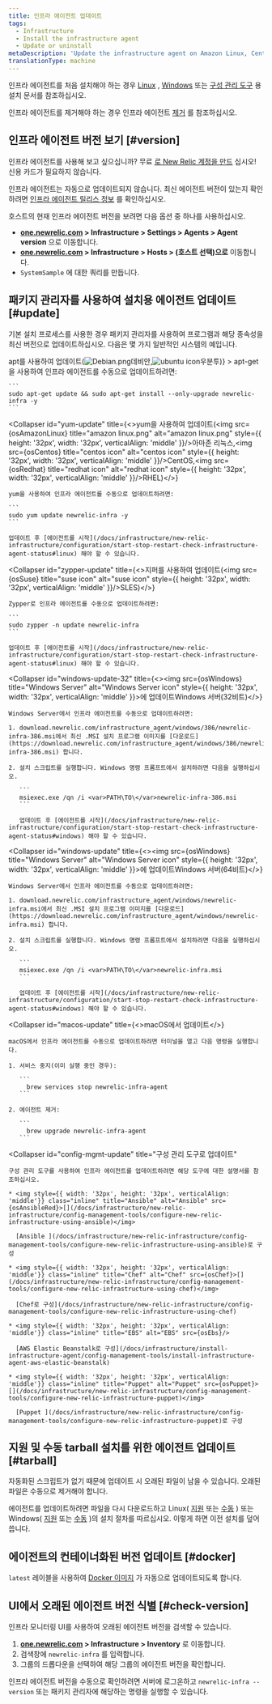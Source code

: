 ```yaml
---
title: 인프라 에이전트 업데이트
tags:
  - Infrastructure
  - Install the infrastructure agent
  - Update or uninstall
metaDescription: 'Update the infrastructure agent on Amazon Linux, CentOS, Debian, Red Hat, Ubuntu, or Windows Server.'
translationType: machine
---
```













인프라 에이전트를 처음 설치해야 하는 경우 [Linux](/docs/infrastructure-install-amazon-linux-centos-debian-rhel-or-ubuntu) , [Windows](/docs/infrastructure-install-windows-server) 또는 [구성 관리 도구](/docs/infrastructure/new-relic-infrastructure/config-management-tools) 용 설치 문서를 참조하십시오.

인프라 에이전트를 제거해야 하는 경우 인프라 에이전트 [제거](/docs/agents/manage-apm-agents/installation/uninstall-agent) 를 참조하십시오.

## 인프라 에이전트 버전 보기 [#version]

인프라 에이전트를 사용해 보고 싶으십니까? 무료 [로 New Relic 계정을 만드](https://newrelic.com/signup) 십시오! 신용 카드가 필요하지 않습니다.

인프라 에이전트는 자동으로 업데이트되지 않습니다. 최신 에이전트 버전이 있는지 확인하려면 [인프라 에이전트 릴리스 정보](/docs/release-notes/infrastructure-release-notes/infrastructure-agent-release-notes) 를 확인하십시오.

호스트의 현재 인프라 에이전트 버전을 보려면 다음 옵션 중 하나를 사용하십시오.

* **[one.newrelic.com](https://one.newrelic.com/all-capabilities) > Infrastructure > Settings > Agents > Agent version** 으로 이동합니다.
* **[one.newrelic.com](https://one.newrelic.com/all-capabilities) > Infrastructure > Hosts > (호스트 선택)으로** 이동합니다.
* `SystemSample` 에 대한 쿼리를 만듭니다.

## 패키지 관리자를 사용하여 설치용 에이전트 업데이트 [#update]

기본 설치 프로세스를 사용한 경우 패키지 관리자를 사용하여 프로그램과 해당 종속성을 최신 버전으로 업데이트하십시오. 다음은 몇 가지 일반적인 시스템의 예입니다.

<CollapserGroup>
  <Collapser
    id="apt-update"
    title={<>apt를 사용하여 업데이트(<img src={osDebian} title="Debian icon" alt="Debian.png" style={{ height: '32px', width: '32px', verticalAlign: 'middle' }}/>데비안,<img src={osUbuntu} title="ubuntu icon" alt="ubuntu icon" style={{ height: '32px', width: '32px', verticalAlign: 'middle' }}/>우분투)</>}
  >
    apt-get을 사용하여 인프라 에이전트를 수동으로 업데이트하려면:

    ```
    sudo apt-get update && sudo apt-get install --only-upgrade newrelic-infra -y
    ```
  </Collapser>

  <Collapser
    id="yum-update"
    title={<>yum을 사용하여 업데이트(<img src={osAmazonLinux} title="amazon linux.png" alt="amazon linux.png" style={{ height: '32px', width: '32px', verticalAlign: 'middle' }}/>아마존 리눅스,<img src={osCentos} title="centos icon" alt="centos icon" style={{ height: '32px', width: '32px', verticalAlign: 'middle' }}/>CentOS,<img src={osRedhat} title="redhat icon" alt="redhat icon" style={{ height: '32px', width: '32px', verticalAlign: 'middle' }}/>RHEL)</>}
  >
    yum을 사용하여 인프라 에이전트를 수동으로 업데이트하려면:

    ```
    sudo yum update newrelic-infra -y
    ```

    업데이트 후 [에이전트를 시작](/docs/infrastructure/new-relic-infrastructure/configuration/start-stop-restart-check-infrastructure-agent-status#linux) 해야 할 수 있습니다.
  </Collapser>

  <Collapser
    id="zypper-update"
    title={<>지퍼를 사용하여 업데이트(<img src={osSuse} title="suse icon" alt="suse icon" style={{ height: '32px', width: '32px', verticalAlign: 'middle' }}/>SLES)</>}
  >
    Zypper로 인프라 에이전트를 수동으로 업데이트하려면:

    ```
    sudo zypper -n update newrelic-infra
    ```

    업데이트 후 [에이전트를 시작](/docs/infrastructure/new-relic-infrastructure/configuration/start-stop-restart-check-infrastructure-agent-status#linux) 해야 할 수 있습니다.
  </Collapser>

  <Collapser
    id="windows-update-32"
    title={<><img src={osWindows} title="Windows Server" alt="Windows Server icon" style={{ height: '32px', width: '32px', verticalAlign: 'middle' }}>에 업데이트</img>Windows 서버(32비트)</>}
  >
    Windows Server에서 인프라 에이전트를 수동으로 업데이트하려면:

    1. download.newrelic.com/infrastructure_agent/windows/386/newrelic-infra-386.msi에서 최신 .MSI 설치 프로그램 이미지를 [다운로드](https://download.newrelic.com/infrastructure_agent/windows/386/newrelic-infra-386.msi) 합니다.

    2. 설치 스크립트를 실행합니다. Windows 명령 프롬프트에서 설치하려면 다음을 실행하십시오.

       ```
       msiexec.exe /qn /i <var>PATH\TO\</var>newrelic-infra-386.msi
       ```

       업데이트 후 [에이전트를 시작](/docs/infrastructure/new-relic-infrastructure/configuration/start-stop-restart-check-infrastructure-agent-status#windows) 해야 할 수 있습니다.
  </Collapser>

  <Collapser
    id="windows-update"
    title={<><img src={osWindows} title="Windows Server" alt="Windows Server icon" style={{ height: '32px', width: '32px', verticalAlign: 'middle' }}>에 업데이트</img>Windows 서버(64비트)</>}
  >
    Windows Server에서 인프라 에이전트를 수동으로 업데이트하려면:

    1. download.newrelic.com/infrastructure_agent/windows/newrelic-infra.msi에서 최신 .MSI 설치 프로그램 이미지를 [다운로드](https://download.newrelic.com/infrastructure_agent/windows/newrelic-infra.msi) 합니다.

    2. 설치 스크립트를 실행합니다. Windows 명령 프롬프트에서 설치하려면 다음을 실행하십시오.

       ```
       msiexec.exe /qn /i <var>PATH\TO\</var>newrelic-infra.msi
       ```

       업데이트 후 [에이전트를 시작](/docs/infrastructure/new-relic-infrastructure/configuration/start-stop-restart-check-infrastructure-agent-status#windows) 해야 할 수 있습니다.
  </Collapser>

  <Collapser
    id="macos-update"
    title={<>macOS에서 업데이트</>}
  >
    macOS에서 인프라 에이전트를 수동으로 업데이트하려면 터미널을 열고 다음 명령을 실행합니다.

    1. 서비스 중지(이미 실행 중인 경우):

       ```
         brew services stop newrelic-infra-agent
       ```

    2. 에이전트 제거:

       ```
         brew upgrade newrelic-infra-agent
       ```
  </Collapser>

  <Collapser
    id="config-mgmt-update"
    title="구성 관리 도구로 업데이트"
  >
    구성 관리 도구를 사용하여 인프라 에이전트를 업데이트하려면 해당 도구에 대한 설명서를 참조하십시오.

    * <img style={{ width: '32px', height: '32px', verticalAlign: 'middle'}} class="inline" title="Ansible" alt="Ansible" src={osAnsibleRed}>[](/docs/infrastructure/new-relic-infrastructure/config-management-tools/configure-new-relic-infrastructure-using-ansible)</img>

      [Ansible ](/docs/infrastructure/new-relic-infrastructure/config-management-tools/configure-new-relic-infrastructure-using-ansible)로 구성

    * <img style={{ width: '32px', height: '32px', verticalAlign: 'middle'}} class="inline" title="Chef" alt="Chef" src={osChef}>[](/docs/infrastructure/new-relic-infrastructure/config-management-tools/configure-new-relic-infrastructure-using-chef)</img>

      [Chef로 구성](/docs/infrastructure/new-relic-infrastructure/config-management-tools/configure-new-relic-infrastructure-using-chef)

    * <img style={{ width: '32px', height: '32px', verticalAlign: 'middle'}} class="inline" title="EBS" alt="EBS" src={osEbs}/>

      [AWS Elastic Beanstalk로 구성](/docs/infrastructure/install-infrastructure-agent/config-management-tools/install-infrastructure-agent-aws-elastic-beanstalk)

    * <img style={{ width: '32px', height: '32px', verticalAlign: 'middle'}} class="inline" title="Puppet" alt="Puppet" src={osPuppet}>[](/docs/infrastructure/new-relic-infrastructure/config-management-tools/configure-new-relic-infrastructure-puppet)</img>

      [Puppet ](/docs/infrastructure/new-relic-infrastructure/config-management-tools/configure-new-relic-infrastructure-puppet)로 구성
  </Collapser>
</CollapserGroup>

## 지원 및 수동 tarball 설치를 위한 에이전트 업데이트 [#tarball]

<Callout variant="important">
  자동화된 스크립트가 없기 때문에 업데이트 시 오래된 파일이 남을 수 있습니다. 오래된 파일은 수동으로 제거해야 합니다.
</Callout>

에이전트를 업데이트하려면 파일을 다시 다운로드하고 Linux( [지원](/docs/infrastructure/install-configure-infrastructure/linux-installation/assisted-install-infrastructure-linux) 또는 [수동](/docs/infrastructure/install-configure-infrastructure/linux-installation/manual-install-infrastructure-linux) ) 또는 Windows( [지원](/docs/infrastructure/install-configure-infrastructure/windows-installation/assisted-install-infrastructure-windows) 또는 [수동](/docs/infrastructure/install-configure-infrastructure/windows-installation/manual-install-infrastructure-windows) )의 설치 절차를 따르십시오. 이렇게 하면 이전 설치를 덮어씁니다.

## 에이전트의 컨테이너화된 버전 업데이트 [#docker]

`latest` 레이블을 사용하여 [Docker 이미지](/docs/infrastructure/install-infrastructure-agent/linux-installation/docker-container-infrastructure-monitoring) 가 자동으로 업데이트되도록 합니다.

## UI에서 오래된 에이전트 버전 식별 [#check-version]

인프라 모니터링 UI를 사용하여 오래된 에이전트 버전을 검색할 수 있습니다.

1. **[one.newrelic.com](https://one.newrelic.com/all-capabilities) > Infrastructure > Inventory** 로 이동합니다.
2. 검색창에 `newrelic-infra` 를 입력합니다.
3. 그룹의 드롭다운을 선택하여 해당 그룹의 에이전트 버전을 확인합니다.

인프라 에이전트 버전을 수동으로 확인하려면 서버에 로그온하고 `newrelic-infra --version` 또는 패키지 관리자에 해당하는 명령을 실행할 수 있습니다.